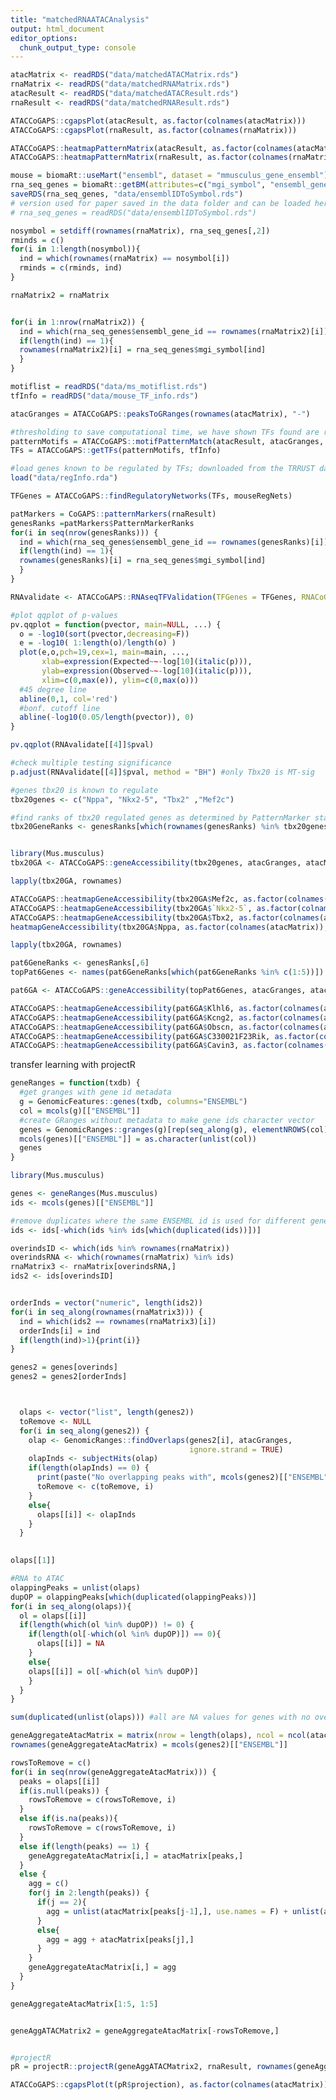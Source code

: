 ```yaml
---
title: "matchedRNAATACAnalysis"
output: html_document
editor_options: 
  chunk_output_type: console
---
```


```r
atacMatrix <- readRDS("data/matchedATACMatrix.rds")
rnaMatrix <- readRDS("data/matchedRNAMatrix.rds")
atacResult <- readRDS("data/matchedATACResult.rds")
rnaResult <- readRDS("data/matchedRNAResult.rds")

ATACCoGAPS::cgapsPlot(atacResult, as.factor(colnames(atacMatrix)))
ATACCoGAPS::cgapsPlot(rnaResult, as.factor(colnames(rnaMatrix)))

ATACCoGAPS::heatmapPatternMatrix(atacResult, as.factor(colnames(atacMatrix)), col = viridis::magma(n = 9))
ATACCoGAPS::heatmapPatternMatrix(rnaResult, as.factor(colnames(rnaMatrix)), col = viridis::magma(n = 9))

```

```r
mouse = biomaRt::useMart("ensembl", dataset = "mmusculus_gene_ensembl")
rna_seq_genes = biomaRt::getBM(attributes=c("mgi_symbol", "ensembl_gene_id"), mart=mouse)
saveRDS(rna_seq_genes, "data/ensemblIDToSymbol.rds")
# version used for paper saved in the data folder and can be loaded here to ensure reproducibility
# rna_seq_genes = readRDS("data/ensemblIDToSymbol.rds")

nosymbol = setdiff(rownames(rnaMatrix), rna_seq_genes[,2])
rminds = c()
for(i in 1:length(nosymbol)){
  ind = which(rownames(rnaMatrix) == nosymbol[i])
  rminds = c(rminds, ind)
}

rnaMatrix2 = rnaMatrix


for(i in 1:nrow(rnaMatrix2)) {
  ind = which(rna_seq_genes$ensembl_gene_id == rownames(rnaMatrix2)[i])
  if(length(ind) == 1){
  rownames(rnaMatrix2)[i] = rna_seq_genes$mgi_symbol[ind]
  }
}

motiflist = readRDS("data/ms_motiflist.rds")
tfInfo = readRDS("data/mouse_TF_info.rds")

atacGranges = ATACCoGAPS::peaksToGRanges(rownames(atacMatrix), "-")

#thresholding to save computational time, we have shown TFs found are robust to this thresholding (see Schep data analysis)
patternMotifs = ATACCoGAPS::motifPatternMatch(atacResult, atacGranges, motiflist, "mm10", 0.1)
TFs = ATACCoGAPS::getTFs(patternMotifs, tfInfo)

#load genes known to be regulated by TFs; downloaded from the TRRUST database
load("data/regInfo.rda")

TFGenes = ATACCoGAPS::findRegulatoryNetworks(TFs, mouseRegNets)

patMarkers = CoGAPS::patternMarkers(rnaResult)
genesRanks =patMarkers$PatternMarkerRanks
for(i in seq(nrow(genesRanks))) {
  ind = which(rna_seq_genes$ensembl_gene_id == rownames(genesRanks)[i])
  if(length(ind) == 1){
  rownames(genesRanks)[i] = rna_seq_genes$mgi_symbol[ind]
  }
}  

RNAvalidate <- ATACCoGAPS::RNAseqTFValidation(TFGenes = TFGenes, RNACoGAPSResult = genesRanks, RNAPatternSet = c(3,6), ATACPatternSet = c(1,4,6), matrix = TRUE)

#plot qqplot of p-values
pv.qqplot = function(pvector, main=NULL, ...) {
  o = -log10(sort(pvector,decreasing=F))
  e = -log10( 1:length(o)/length(o) )
  plot(e,o,pch=19,cex=1, main=main, ...,
       xlab=expression(Expected~~-log[10](italic(p))),
       ylab=expression(Observed~~-log[10](italic(p))),
       xlim=c(0,max(e)), ylim=c(0,max(o)))
  #45 degree line
  abline(0,1, col='red')
  #bonf. cutoff line
  abline(-log10(0.05/length(pvector)), 0)
}

pv.qqplot(RNAvalidate[[4]]$pval)

#check multiple testing significance
p.adjust(RNAvalidate[[4]]$pval, method = "BH") #only Tbx20 is MT-sig

#genes tbx20 is known to regulate
tbx20genes <- c("Nppa", "Nkx2-5", "Tbx2" ,"Mef2c")

#find ranks of tbx20 regulated genes as determined by PatternMarker statistic applied to RNA CoGAPS result
tbx20GeneRanks <- genesRanks[which(rownames(genesRanks) %in% tbx20genes), 6]


library(Mus.musculus)
tbx20GA <- ATACCoGAPS::geneAccessibility(tbx20genes, atacGranges, atacMatrix, Mus.musculus)

lapply(tbx20GA, rownames)

ATACCoGAPS::heatmapGeneAccessibility(tbx20GA$Mef2c, as.factor(colnames(atacMatrix)), colColors = c("darkorchid1", "blue"), col = c("white", "darkgreen"))
ATACCoGAPS::heatmapGeneAccessibility(tbx20GA$`Nkx2-5`, as.factor(colnames(atacMatrix)), colColors = c("darkorchid1", "blue"), col = c("white", "darkgreen"))
ATACCoGAPS::heatmapGeneAccessibility(tbx20GA$Tbx2, as.factor(colnames(atacMatrix)), colColors = c("darkorchid1", "blue"), col = c("white", "darkgreen"))
heatmapGeneAccessibility(tbx20GA$Nppa, as.factor(colnames(atacMatrix)), colColors = c("darkorchid1", "blue"), col = c("white", "darkgreen"))

lapply(tbx20GA, rownames)
```


```r
pat6GeneRanks <- genesRanks[,6]
topPat6Genes <- names(pat6GeneRanks[which(pat6GeneRanks %in% c(1:5))])

pat6GA <- ATACCoGAPS::geneAccessibility(topPat6Genes, atacGranges, atacMatrix, Mus.musculus)

ATACCoGAPS::heatmapGeneAccessibility(pat6GA$Klhl6, as.factor(colnames(atacMatrix)), colColors = c("darkorchid1", "blue"), col = c("white", "darkgreen"))
ATACCoGAPS::heatmapGeneAccessibility(pat6GA$Kcng2, as.factor(colnames(atacMatrix)), colColors = c("darkorchid1", "blue"), col = c("white", "darkgreen"))
ATACCoGAPS::heatmapGeneAccessibility(pat6GA$Obscn, as.factor(colnames(atacMatrix)))
ATACCoGAPS::heatmapGeneAccessibility(pat6GA$C330021F23Rik, as.factor(colnames(atacMatrix)))
ATACCoGAPS::heatmapGeneAccessibility(pat6GA$Cavin3, as.factor(colnames(atacMatrix)))
```

transfer learning with projectR
```r

geneRanges = function(txdb) {
  #get granges with gene id metadata
  g = GenomicFeatures::genes(txdb, columns="ENSEMBL")
  col = mcols(g)[["ENSEMBL"]]
  #create GRanges without metadata to make gene ids character vector
  genes = GenomicRanges::granges(g)[rep(seq_along(g), elementNROWS(col))]
  mcols(genes)[["ENSEMBL"]] = as.character(unlist(col))
  genes
}

library(Mus.musculus)

genes <- geneRanges(Mus.musculus)
ids <- mcols(genes)[["ENSEMBL"]]

#remove duplicates where the same ENSEMBL id is used for different genes
ids <- ids[-which(ids %in% ids[which(duplicated(ids))])]

overindsID <- which(ids %in% rownames(rnaMatrix))
overindsRNA <- which(rownames(rnaMatrix) %in% ids)
rnaMatrix3 <- rnaMatrix[overindsRNA,]
ids2 <- ids[overindsID]


orderInds = vector("numeric", length(ids2))
for(i in seq_along(rownames(rnaMatrix3))) {
  ind = which(ids2 == rownames(rnaMatrix3)[i])
  orderInds[i] = ind
  if(length(ind)>1){print(i)}
}

genes2 = genes[overinds]
genes2 = genes2[orderInds]



  olaps <- vector("list", length(genes2))
  toRemove <- NULL
  for(i in seq_along(genes2)) {
    olap <- GenomicRanges::findOverlaps(genes2[i], atacGranges,
                                        ignore.strand = TRUE)
    olapInds <- subjectHits(olap)
    if(length(olapInds) == 0) {
      print(paste("No overlapping peaks with", mcols(genes2)[["ENSEMBL"]][i]))
      toRemove <- c(toRemove, i)
    }
    else{
      olaps[[i]] <- olapInds
    }
  }

    
olaps[[1]]

#RNA to ATAC
olappingPeaks = unlist(olaps)
dupOP = olappingPeaks[which(duplicated(olappingPeaks))]
for(i in seq_along(olaps)){
  ol = olaps[[i]]
  if(length(which(ol %in% dupOP)) != 0) {
    if(length(ol[-which(ol %in% dupOP)]) == 0){
      olaps[[i]] = NA
    }
    else{
    olaps[[i]] = ol[-which(ol %in% dupOP)]
    }
  }
}

sum(duplicated(unlist(olaps))) #all are NA values for genes with no overlapping peaks

geneAggregateAtacMatrix = matrix(nrow = length(olaps), ncol = ncol(atacMatrix))
rownames(geneAggregateAtacMatrix) = mcols(genes2)[["ENSEMBL"]]

rowsToRemove = c()
for(i in seq(nrow(geneAggregateAtacMatrix))) {
  peaks = olaps[[i]]
  if(is.null(peaks)) {
    rowsToRemove = c(rowsToRemove, i)
  }
  else if(is.na(peaks)){
    rowsToRemove = c(rowsToRemove, i)
  }
  else if(length(peaks) == 1) {
    geneAggregateAtacMatrix[i,] = atacMatrix[peaks,]
  }
  else {
    agg = c()
    for(j in 2:length(peaks)) {
      if(j == 2){
        agg = unlist(atacMatrix[peaks[j-1],], use.names = F) + unlist(atacMatrix[peaks[j],], use.names = F)
      }
      else{
        agg = agg + atacMatrix[peaks[j],]
      }
    }
    geneAggregateAtacMatrix[i,] = agg
  }
}

geneAggregateAtacMatrix[1:5, 1:5]


geneAggATACMatrix2 = geneAggregateAtacMatrix[-rowsToRemove,]


#projectR
pR = projectR::projectR(geneAggATACMatrix2, rnaResult, rownames(geneAggATACMatrix2), rownames(rnaMatrix), full = T)

ATACCoGAPS::cgapsPlot(t(pR$projection), as.factor(colnames(atacMatrix)), matrix = T)
```




